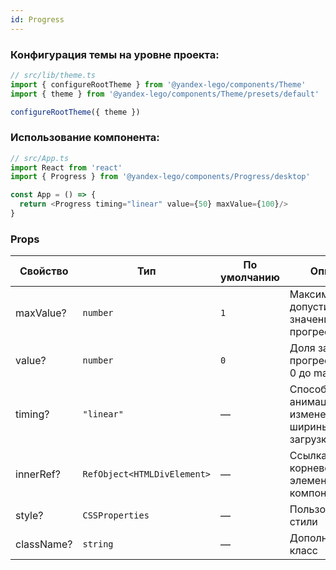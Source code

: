 ```yaml
---
id: Progress
---
```


### Конфигурация темы на уровне проекта:

```ts
// src/lib/theme.ts
import { configureRootTheme } from '@yandex-lego/components/Theme'
import { theme } from '@yandex-lego/components/Theme/presets/default'

configureRootTheme({ theme })
```

### Использование компонента:

```ts
// src/App.ts
import React from 'react'
import { Progress } from '@yandex-lego/components/Progress/desktop'

const App = () => {
  return <Progress timing="linear" value={50} maxValue={100}/>
}
```

### Props

<!-- props:start -->
| Свойство   | Тип                         | По умолчанию | Описание                                                 |
| ---------- | --------------------------- | ------------ | -------------------------------------------------------- |
| maxValue?  | `number`                    | `1`          | Максимальное допустимое значение прогресс бара           |
| value?     | `number`                    | `0`          | Доля загрузки прогресс бара от 0 до maxValue             |
| timing?    | `"linear"`                  | —            | Способ CSS-анимации при изменении ширины полосы загрузки |
| innerRef?  | `RefObject<HTMLDivElement>` | —            | Ссылка на корневой DOM-элемент компонента                |
| style?     | `CSSProperties`             | —            | Пользовательские стили                                   |
| className? | `string`                    | —            | Дополнительный класс                                     |
<!-- props:end -->
